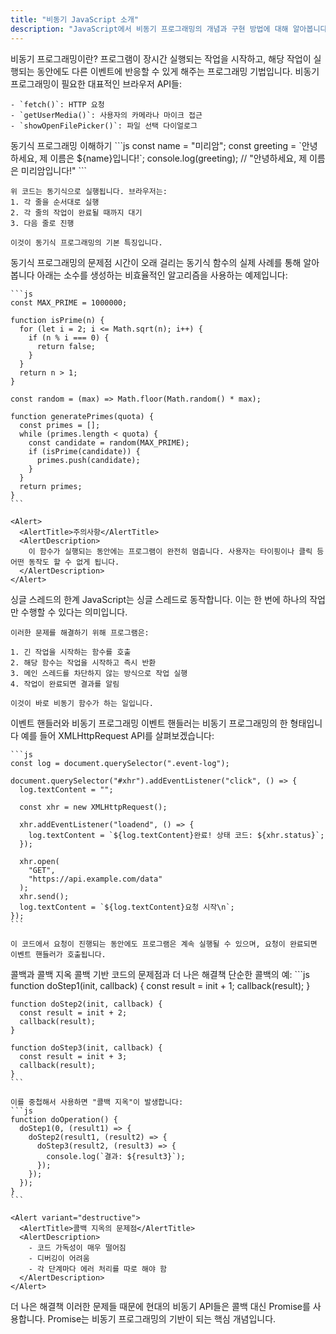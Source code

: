 ```yaml
---
title: "비동기 JavaScript 소개"
description: "JavaScript에서 비동기 프로그래밍의 개념과 구현 방법에 대해 알아봅니다"
---
```



<Card className="mb-6">
  <CardHeader>
    <CardTitle>비동기 프로그래밍이란?</CardTitle>
    <CardDescription>
      프로그램이 장시간 실행되는 작업을 시작하고, 해당 작업이 실행되는 동안에도 다른 이벤트에 반응할 수 있게 해주는 프로그래밍 기법입니다.
    </CardDescription>
  </CardHeader>
  <CardContent>
    비동기 프로그래밍이 필요한 대표적인 브라우저 API들:
    
    - `fetch()`: HTTP 요청
    - `getUserMedia()`: 사용자의 카메라나 마이크 접근
    - `showOpenFilePicker()`: 파일 선택 다이얼로그
  </CardContent>
</Card>

<Card className="mb-6">
  <CardHeader>
    <CardTitle>동기식 프로그래밍 이해하기</CardTitle>
  </CardHeader>
  <CardContent>
    ```js
    const name = "미리암";
    const greeting = `안녕하세요, 제 이름은 ${name}입니다!`;
    console.log(greeting);
    // "안녕하세요, 제 이름은 미리암입니다!"
    ```

    위 코드는 동기식으로 실행됩니다. 브라우저는:
    1. 각 줄을 순서대로 실행
    2. 각 줄의 작업이 완료될 때까지 대기
    3. 다음 줄로 진행
    
    이것이 동기식 프로그래밍의 기본 특징입니다.
  </CardContent>
</Card>

<Card className="mb-6">
  <CardHeader>
    <CardTitle>동기식 프로그래밍의 문제점</CardTitle>
    <CardDescription>
      시간이 오래 걸리는 동기식 함수의 실제 사례를 통해 알아봅니다
    </CardDescription>
  </CardHeader>
  <CardContent>
    아래는 소수를 생성하는 비효율적인 알고리즘을 사용하는 예제입니다:

    ```js
    const MAX_PRIME = 1000000;

    function isPrime(n) {
      for (let i = 2; i <= Math.sqrt(n); i++) {
        if (n % i === 0) {
          return false;
        }
      }
      return n > 1;
    }

    const random = (max) => Math.floor(Math.random() * max);

    function generatePrimes(quota) {
      const primes = [];
      while (primes.length < quota) {
        const candidate = random(MAX_PRIME);
        if (isPrime(candidate)) {
          primes.push(candidate);
        }
      }
      return primes;
    }
    ```

    <Alert>
      <AlertTitle>주의사항</AlertTitle>
      <AlertDescription>
        이 함수가 실행되는 동안에는 프로그램이 완전히 멈춥니다. 사용자는 타이핑이나 클릭 등 어떤 동작도 할 수 없게 됩니다.
      </AlertDescription>
    </Alert>
  </CardContent>
</Card>

<Card className="mb-6">
  <CardHeader>
    <CardTitle>싱글 스레드의 한계</CardTitle>
  </CardHeader>
  <CardContent>
    JavaScript는 싱글 스레드로 동작합니다. 이는 한 번에 하나의 작업만 수행할 수 있다는 의미입니다.
    
    이러한 문제를 해결하기 위해 프로그램은:
    
    1. 긴 작업을 시작하는 함수를 호출
    2. 해당 함수는 작업을 시작하고 즉시 반환
    3. 메인 스레드를 차단하지 않는 방식으로 작업 실행
    4. 작업이 완료되면 결과를 알림
    
    이것이 바로 비동기 함수가 하는 일입니다.
  </CardContent>
</Card>

<Card className="mb-6">
  <CardHeader>
    <CardTitle>이벤트 핸들러와 비동기 프로그래밍</CardTitle>
    <CardDescription>
      이벤트 핸들러는 비동기 프로그래밍의 한 형태입니다
    </CardDescription>
  </CardHeader>
  <CardContent>
    예를 들어 XMLHttpRequest API를 살펴보겠습니다:

    ```js
    const log = document.querySelector(".event-log");
    
    document.querySelector("#xhr").addEventListener("click", () => {
      log.textContent = "";
    
      const xhr = new XMLHttpRequest();
    
      xhr.addEventListener("loadend", () => {
        log.textContent = `${log.textContent}완료! 상태 코드: ${xhr.status}`;
      });
    
      xhr.open(
        "GET",
        "https://api.example.com/data"
      );
      xhr.send();
      log.textContent = `${log.textContent}요청 시작\n`;
    });
    ```

    이 코드에서 요청이 진행되는 동안에도 프로그램은 계속 실행될 수 있으며, 요청이 완료되면 이벤트 핸들러가 호출됩니다.
  </CardContent>
</Card>

<Card className="mb-6">
  <CardHeader>
    <CardTitle>콜백과 콜백 지옥</CardTitle>
    <CardDescription>
      콜백 기반 코드의 문제점과 더 나은 해결책
    </CardDescription>
  </CardHeader>
  <CardContent>
    단순한 콜백의 예:
    ```js
    function doStep1(init, callback) {
      const result = init + 1;
      callback(result);
    }

    function doStep2(init, callback) {
      const result = init + 2;
      callback(result);
    }

    function doStep3(init, callback) {
      const result = init + 3;
      callback(result);
    }
    ```

    이를 중첩해서 사용하면 "콜백 지옥"이 발생합니다:
    ```js
    function doOperation() {
      doStep1(0, (result1) => {
        doStep2(result1, (result2) => {
          doStep3(result2, (result3) => {
            console.log(`결과: ${result3}`);
          });
        });
      });
    }
    ```

    <Alert variant="destructive">
      <AlertTitle>콜백 지옥의 문제점</AlertTitle>
      <AlertDescription>
        - 코드 가독성이 매우 떨어짐
        - 디버깅이 어려움
        - 각 단계마다 에러 처리를 따로 해야 함
      </AlertDescription>
    </Alert>
  </CardContent>
</Card>

<Alert className="mt-6">
  <AlertTitle>더 나은 해결책</AlertTitle>
  <AlertDescription>
    이러한 문제들 때문에 현대의 비동기 API들은 콜백 대신 Promise를 사용합니다. 
    Promise는 비동기 프로그래밍의 기반이 되는 핵심 개념입니다.
  </AlertDescription>
</Alert>